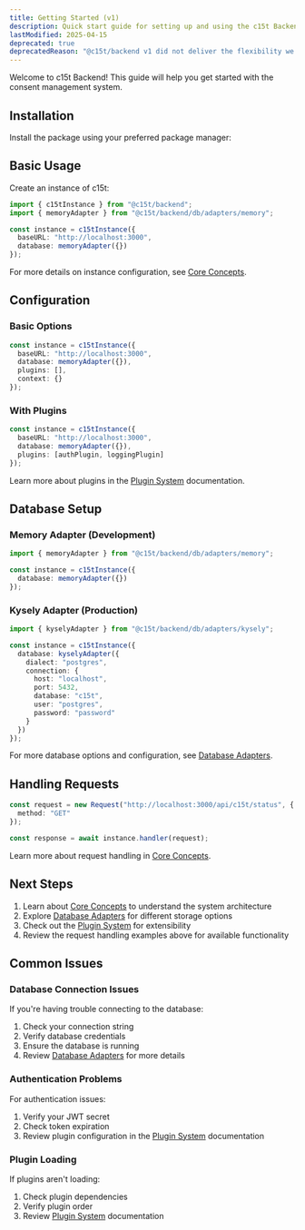 ```yaml
---
title: Getting Started (v1)
description: Quick start guide for setting up and using the c15t Backend package, including installation, basic configuration, and common issues.
lastModified: 2025-04-15
deprecated: true
deprecatedReason: "@c15t/backend v1 did not deliver the flexibility we wanted and fell short of our standards. It is now deprecated as we work on a full rewrite, with v2 entering canary soon. This does not affect consent.io deployments, which remain stable."
---
```


Welcome to c15t Backend! This guide will help you get started with the consent management system.

## Installation

Install the package using your preferred package manager:

<PackageCommandTabs command="@c15t/backend" mode="install" />

## Basic Usage

Create an instance of c15t:

```typescript
import { c15tInstance } from "@c15t/backend";
import { memoryAdapter } from "@c15t/backend/db/adapters/memory";

const instance = c15tInstance({
  baseURL: "http://localhost:3000",
  database: memoryAdapter({})
});
```

For more details on instance configuration, see [Core Concepts](./v1/core-concepts#instance-management).

## Configuration

### Basic Options

```typescript
const instance = c15tInstance({
  baseURL: "http://localhost:3000",
  database: memoryAdapter({}),
  plugins: [],
  context: {}
});
```

### With Plugins

```typescript
const instance = c15tInstance({
  baseURL: "http://localhost:3000",
  database: memoryAdapter({}),
  plugins: [authPlugin, loggingPlugin]
});
```

Learn more about plugins in the [Plugin System](./plugins) documentation.

## Database Setup

### Memory Adapter (Development)

```typescript
import { memoryAdapter } from "@c15t/backend/db/adapters/memory";

const instance = c15tInstance({
  database: memoryAdapter({})
});
```

### Kysely Adapter (Production)

```typescript
import { kyselyAdapter } from "@c15t/backend/db/adapters/kysely";

const instance = c15tInstance({
  database: kyselyAdapter({
    dialect: "postgres",
    connection: {
      host: "localhost",
      port: 5432,
      database: "c15t",
      user: "postgres",
      password: "password"
    }
  })
});
```

For more database options and configuration, see [Database Adapters](./v1/database-adapters).

## Handling Requests

```typescript
const request = new Request("http://localhost:3000/api/c15t/status", {
  method: "GET"
});

const response = await instance.handler(request);
```

Learn more about request handling in [Core Concepts](./core-concepts#request-handling).

## Next Steps

1. Learn about [Core Concepts](./v1/core-concepts) to understand the system architecture
2. Explore [Database Adapters](./v1/database-adapters) for different storage options
3. Check out the [Plugin System](./v1/plugins) for extensibility
4. Review the request handling examples above for available functionality

## Common Issues

### Database Connection Issues

If you're having trouble connecting to the database:

1. Check your connection string
2. Verify database credentials
3. Ensure the database is running
4. Review [Database Adapters](./v1/database-adapters#error-handling) for more details

### Authentication Problems

For authentication issues:

1. Verify your JWT secret
2. Check token expiration
3. Review plugin configuration in the [Plugin System](./plugins) documentation

### Plugin Loading

If plugins aren't loading:

1. Check plugin dependencies
2. Verify plugin order
3. Review [Plugin System](./v1/plugins#common-issues) documentation
